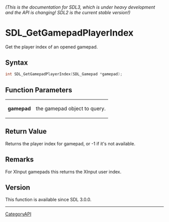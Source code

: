 ====== (This is the documentation for SDL3, which is under heavy development and the API is changing! SDL2 is the current stable version!) ======
= SDL_GetGamepadPlayerIndex =

Get the player index of an opened gamepad.

== Syntax ==

<syntaxhighlight lang='c'>
int SDL_GetGamepadPlayerIndex(SDL_Gamepad *gamepad);
</syntaxhighlight>

== Function Parameters ==

{|
|'''gamepad'''
|the gamepad object to query.
|}

== Return Value ==

Returns the player index for gamepad, or -1 if it's not available.

== Remarks ==

For XInput gamepads this returns the XInput user index.

== Version ==

This function is available since SDL 3.0.0.

----
[[CategoryAPI]]


